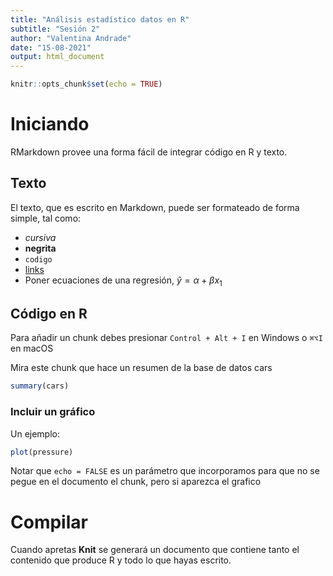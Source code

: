 ```yaml
---
title: "Análisis estadístico datos en R"
subtitle: "Sesión 2"
author: "Valentina Andrade"
date: "15-08-2021"
output: html_document
---
```


```r
knitr::opts_chunk$set(echo = TRUE)
```

# Iniciando

RMarkdown provee una forma fácil de integrar código en R y texto. 

## Texto

El texto, que es escrito en Markdown, puede ser formateado de forma simple, tal como:

-  *cursiva*
- **negrita**
- `codigo`
- [links](learn-uah.netlify.app)
- Poner ecuaciones de una regresión, $\hat{y} = \alpha + \beta x_1$


## Código en R
Para añadir un chunk debes presionar  `Control + Alt + I` en Windows o `⌘⌥I` en macOS 

Mira este chunk que hace un resumen de la base de datos cars
```r
summary(cars)
```

### Incluir un gráfico

Un ejemplo:

```r
plot(pressure)
```

Notar que `echo = FALSE` es un parámetro que incorporamos para que no se pegue en el documento el chunk, pero si aparezca el grafico


# Compilar

Cuando apretas **Knit** se generará un documento que contiene tanto el contenido que produce R y todo lo que hayas escrito. 
